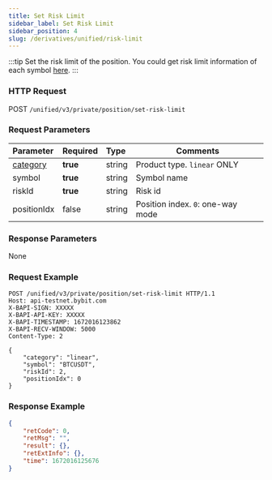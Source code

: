 ```yaml
---
title: Set Risk Limit
sidebar_label: Set Risk Limit
sidebar_position: 4
slug: /derivatives/unified/risk-limit
---
```

:::tip
Set the risk limit of the position. You could get risk limit information of each symbol [here](../public/risk-limit#).
:::

### HTTP Request
POST `/unified/v3/private/position/set-risk-limit`

### Request Parameters
| Parameter | Required | Type | Comments|
|:----- |:-------|:-----|------ |
|[category](../enum#category) |**true** |string |Product type. `linear` ONLY |
|symbol |**true** |string |Symbol name|
|riskId |**true** |string |Risk id|
|positionIdx |false |string |Position index. `0`: one-way mode|

### Response Parameters
None

### Request Example

<Tabs>
<TabItem value="console-console" label="Console">

```http
POST /unified/v3/private/position/set-risk-limit HTTP/1.1
Host: api-testnet.bybit.com
X-BAPI-SIGN: XXXXX
X-BAPI-API-KEY: XXXXX
X-BAPI-TIMESTAMP: 1672016123862
X-BAPI-RECV-WINDOW: 5000
Content-Type: 2

{
    "category": "linear",
    "symbol": "BTCUSDT",
    "riskId": 2,
    "positionIdx": 0
}
```

</TabItem>
</Tabs>

### Response Example

<Tabs>
<TabItem value="json-response" label="Response">

```json
{
    "retCode": 0,
    "retMsg": "",
    "result": {},
    "retExtInfo": {},
    "time": 1672016125676
}
```
</TabItem>
</Tabs>
